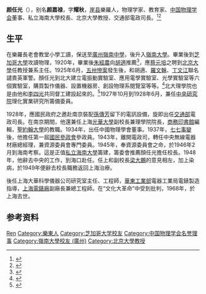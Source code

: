 '''颜任光'''（{{bd|1888年||1968年|}}），别名'''颜嘉禄'''，字'''耀秋'''，[[崖县|崖县]]樂羅人，物理学家、教育家、[[中国物理学会|中国物理学会]]董事、私立海南大學校長、北京大學教授、交通部電政司長。<ref>{{Cite book|title=中国近现代人物别名词典|author=徐为民编|publisher=沈阳出版社|year=1993|isbn=|location=沈阳|pages=}}</ref><ref>{{Cite book|title=海南名人传略 • 上|author=朱逸辉主编; 何洪生副主编|publisher=中山大学出版社|year=1992|isbn=|location=广州|pages=}}</ref>
== 生平 ==
在樂羅長老會教堂小學工讀，保送至[[廣州嶺南中學|廣州嶺南中學]]，後升入[[嶺南大學_(廣州)|嶺南大學]]。畢業後到[[芝加哥大學|芝加哥大學]]攻讀物理，1920年，畢業後[[朱經農|朱經農]]向[[胡適|胡適]]推薦<ref>{{cite book |author1=梁錫華選註 |title=胡適秘藏書信選 |date=1990-11-01|publisher=風雲時代 |isbn=9789576450372 |pages=693-695}}</ref>，應[[蔡元培|蔡元培]]之聘到[[北京大學|北京大學]]任教授兼系主任。1925年6月，[[五卅慘案|五卅慘案]]發生後，和胡適、[[羅文榦|羅文榦]]、[[丁文江|丁文江]]聯名譴責英軍警。顏任光到北大建立電振動實驗室、應用電學實驗室、光學實驗室等六個實驗室，購買製作儀器、設置機器房、創設物理系閱覽室等等。<ref>{{cite book |author1=李書華 |title=碣廬集 |date=1967 |publisher=傳記文學 |pages=42-46}}</ref>北大理學院也是由他和[[李四光|李四光]]共同督工建設起來的。<ref>{{cite journal |author1=吴相湘 |title=國立北京大學紀念刊 |journal=傳記文學 |date=1971 |pages=78-105}}</ref>1927年10月到1928年6月，兼任[[中央研究院|中央研究院]]理化實業研究所籌備委員。

1928年，應國民政府之邀赴南京裝配[[孫傳芳|孫傳芳]]留下的電訊設備，旋即出任[[中華民國交通部|交通部]]電政司長。在南京期間，他還兼任上海[[光華大學|光華大學]]副校長兼理學院院長，[[商務印書館|商務印書館]]編輯，[[聖約翰大學|聖約翰大學]]的教職。1934年，出任中國物理學會董事。1937年，[[七七事變|七七事變]]後，他擔任第一屆[[國民參政會|國民參政會]]參政員。1943年，離開電政司，轉任中央無線電器材廠總經理，兼資源委員會專門委員。1945年，奉資源委員會之命，於1946年2月到海南考察。這是正值[[私立海南大學|私立海南大學]]籌建，籌委會推薦顏任光擔任校長。1948年，他辭去中央的工作，到海口赴任。任上和副校長[[梁大鵬|梁大鵬]]的意見相左，加上染病，於1949年便辭去校長職務返回上海治療。

後任上海大華科學儀器公司研究室主任、工程師，[[華東工業部|華東工業部]]電器工業局電錶製造指導，[[上海電錶廠|上海電錶廠]]副廠長兼總工程師。在“文化大革命”中受到批判，1968年，於上海去世。
== 参考资料 ==
{{reflist}}

{{中国物理学会第二届理事会}}

{{Authority control}}
{{DEFAULTSORT:Yan颜}}
[[Category:颜姓|Ren]]
[[Category:樂東人|Category:樂東人]]
[[Category:芝加哥大学校友|Category:芝加哥大学校友]]
[[Category:中国物理学会名誉理事|Category:中国物理学会名誉理事]]
[[Category:嶺南大學校友_(廣州)|Category:嶺南大學校友 (廣州)]]
[[Category:北京大學教授|Category:北京大學教授]]